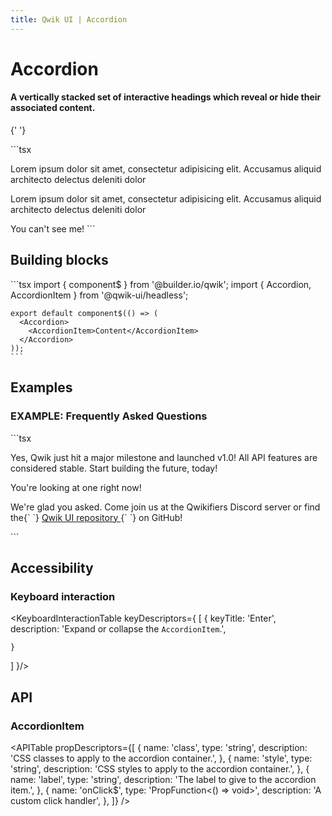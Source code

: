 ```yaml
---
title: Qwik UI | Accordion
---
```



# Accordion

#### A vertically stacked set of interactive headings which reveal or hide their associated content.

{' '}

<Example01>
  ```tsx
  <Accordion class="bg-slate-100 dark:bg-gray-700 w-60 rounded-xl border-slate-200 dark:border-gray-600 border-[1px] overflow-hidden">
    <AccordionItem
      class="px-4 py-2 w-full hover:bg-slate-300 dark:hover:bg-gray-800 border-slate-200 dark:border-gray-600 border-[1px]"
      label="Peek inside."
    >
      <p class="bg-slate-200 dark:bg-gray-900 p-4">
        Lorem ipsum dolor sit amet, consectetur adipisicing elit. Accusamus
        aliquid architecto delectus deleniti dolor
      </p>
    </AccordionItem>
    <AccordionItem
      class="px-4 py-2 w-full hover:bg-slate-300 dark:hover:bg-gray-800 border-slate-200 dark:border-gray-600 border-[1px]"
      label="Do it again!"
    >
      <p class="bg-slate-200 dark:bg-gray-900 p-4">
        Lorem ipsum dolor sit amet, consectetur adipisicing elit. Accusamus
        aliquid architecto delectus deleniti dolor
      </p>
    </AccordionItem>
    <AccordionItem
      label="Not this time..."
      disabled
      class="px-4 py-2 disabled:cursor-not-allowed disabled:text-gray-400 w-full hover:bg-slate-300 dark:hover:bg-gray-800 border-slate-200 dark:border-gray-600 border-[1px]"
    >
      You can't see me!
    </AccordionItem>
  </Accordion>
  ```
</Example01>

## Building blocks

  <CodeExample>
    ```tsx
    import { component$ } from '@builder.io/qwik';
    import { Accordion, AccordionItem } from '@qwik-ui/headless';

    export default component$(() => (
      <Accordion>
        <AccordionItem>Content</AccordionItem>
      </Accordion>
    ));
    ```

  </CodeExample>

## Examples

### EXAMPLE: Frequently Asked Questions

<Example02>
  ```tsx
  <Accordion class="mt-6 bg-slate-100 dark:bg-gray-700 w-full rounded-xl border-slate-200 dark:border-gray-600 border-[1px] overflow-hidden">
    <AccordionItem
      class="px-4 py-2 w-full hover:bg-slate-300 dark:hover:bg-gray-800 border-slate-200 dark:border-gray-600 border-[1px] text-left"
      label="Is Qwik production-ready?"
    >
      <p class="bg-slate-200 dark:bg-gray-900 p-4">
        Yes, Qwik just hit a major milestone and launched v1.0! All API features
        are considered stable. Start building the future, today!
      </p>
    </AccordionItem>
    <AccordionItem
      class="px-4 py-2 w-full hover:bg-slate-300 dark:hover:bg-gray-800 border-slate-200 dark:border-gray-600 border-[1px] text-left"
      label="Is there a UI library I can use with Qwik?"
    >
      <p class="bg-slate-200 dark:bg-gray-900 p-4">
        You're looking at one right now!
      </p>
    </AccordionItem>
    <AccordionItem
      class="px-4 py-2 w-full hover:bg-slate-300 dark:hover:bg-gray-800 border-slate-200 dark:border-gray-600 border-[1px] text-left"
      label="How can I contribute to Qwik UI?"
    >
      <p class="bg-slate-200 dark:bg-gray-900 p-4">
        We're glad you asked. Come join us at the Qwikifiers Discord server or
        find the{` `}
        <a
          class="text-[var(--qwik-light-blue)] inline"
          href="https://github.com/qwikifiers/qwik-ui"
        >
          Qwik UI repository
        </a>
        {` `}
        on GitHub!
      </p>
    </AccordionItem>
  </Accordion>
  ```
</Example02>

## Accessibility

### Keyboard interaction

<KeyboardInteractionTable keyDescriptors={
  [
    {
      keyTitle: 'Enter',
      description: 'Expand or collapse the `AccordionItem`.',

    }

]
}/>

## API

### AccordionItem

<APITable
  propDescriptors={[
    {
      name: 'class',
      type: 'string',
      description: 'CSS classes to apply to the accordion container.',
    },
    {
      name: 'style',
      type: 'string',
      description: 'CSS styles to apply to the accordion container.',
    },
    {
      name: 'label',
      type: 'string',
      description: 'The label to give to the accordion item.',
    },
    {
      name: 'onClick$',
      type: 'PropFunction<() => void>',
      description: 'A custom click handler',
    },
  ]}
/>
